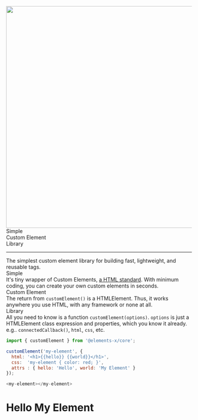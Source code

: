 
<Meta title="Introduction" />

<div class="d-flex align-items-center">
  <img src="/logo.png" width="600" />
  <div class="ps-5">
    <div class="fs-5">Simple</div>
    <div class="fs-5">Custom Element</div>
    <div class="fs-5">Library</div>
  </div>
</div>

<hr class="border border-primary bg-primary" />

<x-typing-effect class="text-center p-4" speed="50">
  The simplest custom element library for building fast, lightweight, and reusable tags.
</x-typing-effect>

<div class="container row">
  <div class="col">
    <div class="fs-4 p-4">Simple</div>
    It's tiny wrapper of Custom Elements, 
    <a href="https://html.spec.whatwg.org/multipage/custom-elements.html#custom-elements">a HTML standard</a>.
    With minimum coding, you can create your own custom elements in seconds.
  </div>

  <div class="col">
    <div class="fs-4 p-4">Custom Element</div>
    The return from <code>customElement()</code> is a HTMLElement.
    Thus, it works anywhere you use HTML, with any framework or none at all. 
  </div>

  <div class="col">
    <div class="fs-4 p-4">Library</div>
    All you need to know is a function <code>customElement(options)</code>.
    <code>options</code> is just a HTMLElement class expression and properties, which you know it already. e.g.. 
    <code>connectedCallback()</code>, <code>html</code>, <code>css</code>, etc.
  </div>
</div>

```javascript
import { customElement } from '@elements-x/core';

customElement('my-element', {
  html: '<h1>{{hello}} {{world}}</h1>',
  css:  'my-element { color: red; }',
  attrs : { hello: 'Hello', world: 'My Element' }
});

<my-element></my-element>
````
<h1 class="text-danger">Hello My Element</h1>


